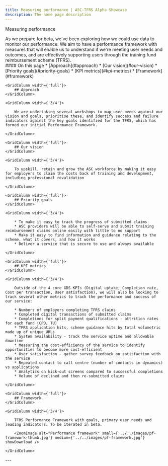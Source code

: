 ```yaml
---
title: Measuring performance | ASC-TFRS Alpha Showcase
description: The home page description
---
```


<Heading caption='Looking ahead to beta' tag='h1'>Measuring performance</Heading>

<GridRow>
    <GridColumn width={'2/3'}>
        <LeadParagraph>As we prepare for beta, we've been exploring how we could use data to monitor our performance. We aim to have a performance framework with measures that will enable us to understand if we're meeting user needs and outcomes, and are effectively supporting users through the training fund reimbursement scheme (TFRS).</LeadParagraph>
    </GridColumn>
    <GridColumn width={'1/3'}>
        <nav className="in-page-nav">
            #### On this page
            * [Approach](#approach)
            * [Our vision](#our-vision)
            * [Priority goals](#priority-goals)
            * [KPI metrics](#kpi-metrics)
            * [Framework](#framework)
        </nav>
    </GridColumn>
</GridRow>

<GridRow>

    <GridColumn width={'full'}>
        ## Approach
    </GridColumn>

    <GridColumn width={'3/4'}>

        We are undertaking several workshops to map user needs against our vision and goals, prioritise these, and identify success and failure indicators against the key goals identified for the TFRS, which has formed our initial Performance Framework.

    </GridColumn>

</GridRow>

<GridRow>

    <GridColumn width={'full'}>
        ## Our vision
    </GridColumn>

    <GridColumn width={'3/4'}>

        To upskill, retain and grow the ASC workforce by making it easy for employers to claim the costs back of training and development, including professional revalidation

    </GridColumn>

</GridRow>

<GridRow>

    <GridColumn width={'full'}>
        ## Priority goals
    </GridColumn>

    <GridColumn width={'3/4'}>

        * To make it easy to track the progress of submitted claims
        * ASC providers will be able to self-serve and submit training reimbursement claims online easily with little to no support
        * Make it easy to find information and guidance relating to the scheme, what it covers, and how it works
        * Deliver a service that is secure to use and always available

    </GridColumn>

</GridRow>

<GridRow>

    <GridColumn width={'full'}>
        ## KPI metrics
    </GridColumn>

    <GridColumn width={'3/4'}>

        Outside of the 4 core GDS KPIs (Digital uptake, Completion rate, Cost per transaction, User satisfaction), we will also be looking to track several other metrics to track the performance and success of our service:

        * Numbers of employers completing TFRS claims
        * Completed digital transactions of submitted claims
        * Completions for split payment qualifications - attrition rates for each fund (CPD, TU)
        * TFRS application hits, scheme guidance hits by total volumetric made up of unique URLs
        * System availability - track the service uptime and allowable downtime
        * Measuring the cost-efficiency of the service to identify opportunities to become more cost-efficient
        * User satisfaction - gather survey feedback on satisfaction with the service
        * Repeated contact to call centre (number of contacts in dynamics) vs applications
        * Analytics on kick-out screens compared to successful completions
        * Volume of declined and then re-submitted claims

    </GridColumn>

</GridRow>

<GridRow>

    <GridColumn width={'full'}>
        ## Framework
    </GridColumn>

    <GridColumn width={'3/4'}>

        TFRS Performance Framework with goals, primary user needs and leading indicators. To be iterated in beta.

        <ZoomImage alt="Performance framework" small={'../../images/pf-framework-thumb.jpg'} medium={'../../images/pf-framework.jpg'} showDownload />

    </GridColumn>

</GridRow>

<GridRow>
    <GridColumn width={'full'}>
        ---
    </GridColumn>
</GridRow>
<GridRow>
    <GridColumn width={'1/2'}>
         <LinkBlock style="prev" url="/beta/research-planning" title="Looking ahead to beta" text="Research in private beta" />
    </GridColumn>
    <GridColumn width={'1/2'}>
        <LinkBlock style="next" url="/" title="Thanks" text="Back to the start page" />
    </GridColumn>
</GridRow>